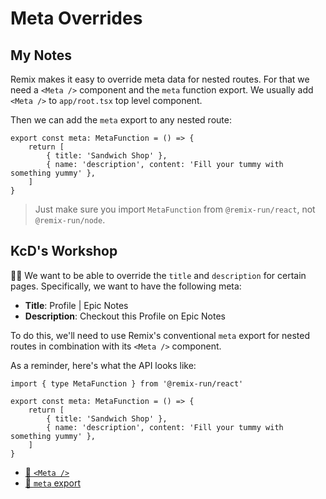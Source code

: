 # Meta Overrides

## My Notes

Remix makes it easy to override meta data for nested routes. For that we need a `<Meta />` component
and the `meta` function export. We usually add `<Meta />` to `app/root.tsx` top level component.

Then we can add the `meta` export to any nested route:

```tsx filename=app/routes/sandwiches.tsx
export const meta: MetaFunction = () => {
	return [
		{ title: 'Sandwich Shop' },
		{ name: 'description', content: 'Fill your tummy with something yummy' },
	]
}
```

> Just make sure you import `MetaFunction` from `@remix-run/react`, not `@remix-run/node`.

## KcD's Workshop

<EpicVideo url="https://www.epicweb.dev/workshops/full-stack-foundations/search-engine-optimization/dynamic-metadata-for-different-routes" />

👨‍💼 We want to be able to override the `title` and `description` for certain
pages. Specifically, we want <LinkToApp to="/users/kody" /> to have the
following meta:

- **Title**: Profile | Epic Notes
- **Description**: Checkout this Profile on Epic Notes

To do this, we'll need to use
Remix's conventional `meta` export for nested routes in combination with its
`<Meta />` component.

As a reminder, here's what the API looks like:

```tsx filename=app/routes/sandwiches.tsx
import { type MetaFunction } from '@remix-run/react'

export const meta: MetaFunction = () => {
	return [
		{ title: 'Sandwich Shop' },
		{ name: 'description', content: 'Fill your tummy with something yummy' },
	]
}
```

- [📜 `<Meta />`](https://remix.run/docs/en/main/components/meta)
- [📜 `meta` export](https://remix.run/docs/en/main/route/meta-v2)
